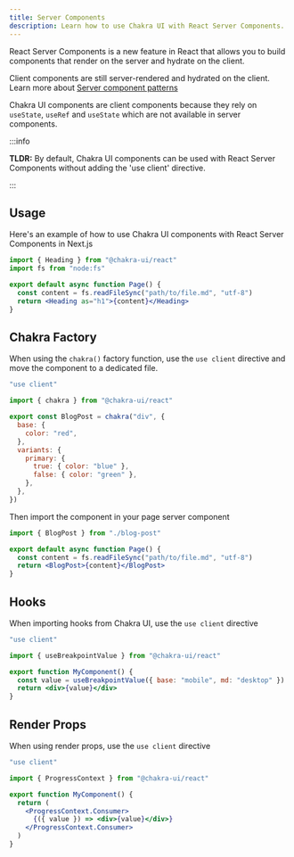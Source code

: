 ```yaml
---
title: Server Components
description: Learn how to use Chakra UI with React Server Components.
---
```


React Server Components is a new feature in React that allows you to build
components that render on the server and hydrate on the client.

Client components are still server-rendered and hydrated on the client. Learn
more about
[Server component patterns](https://nextjs.org/docs/app/building-your-application/rendering/composition-patterns)

Chakra UI components are client components because they rely on `useState`,
`useRef` and `useState` which are not available in server components.

:::info

**TLDR:** By default, Chakra UI components can be used with React Server
Components without adding the 'use client' directive.

:::

## Usage

Here's an example of how to use Chakra UI components with React Server
Components in Next.js

```jsx [app/page.tsx]
import { Heading } from "@chakra-ui/react"
import fs from "node:fs"

export default async function Page() {
  const content = fs.readFileSync("path/to/file.md", "utf-8")
  return <Heading as="h1">{content}</Heading>
}
```

## Chakra Factory

When using the `chakra()` factory function, use the `use client` directive and
move the component to a dedicated file.

```jsx [blog-post.tsx]
"use client"

import { chakra } from "@chakra-ui/react"

export const BlogPost = chakra("div", {
  base: {
    color: "red",
  },
  variants: {
    primary: {
      true: { color: "blue" },
      false: { color: "green" },
    },
  },
})
```

Then import the component in your page server component

```jsx [blogs/page.tsx]
import { BlogPost } from "./blog-post"

export default async function Page() {
  const content = fs.readFileSync("path/to/file.md", "utf-8")
  return <BlogPost>{content}</BlogPost>
}
```

## Hooks

When importing hooks from Chakra UI, use the `use client` directive

```jsx
"use client"

import { useBreakpointValue } from "@chakra-ui/react"

export function MyComponent() {
  const value = useBreakpointValue({ base: "mobile", md: "desktop" })
  return <div>{value}</div>
}
```

## Render Props

When using render props, use the `use client` directive

```jsx
"use client"

import { ProgressContext } from "@chakra-ui/react"

export function MyComponent() {
  return (
    <ProgressContext.Consumer>
      {({ value }) => <div>{value}</div>}
    </ProgressContext.Consumer>
  )
}
```
